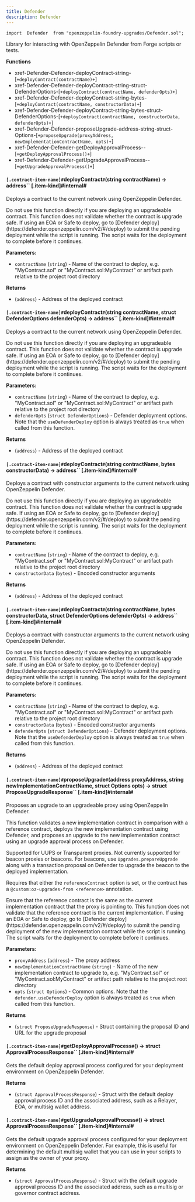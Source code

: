 ```yaml
---
title: Defender
description: Defender
---
```


```solidity
import  Defender  from "openzeppelin-foundry-upgrades/Defender.sol";
```

Library for interacting with OpenZeppelin Defender from Forge scripts or tests.

**Functions**

* xref-Defender-Defender-deployContract-string-[`+deployContract(contractName)+`]
* xref-Defender-Defender-deployContract-string-struct-DefenderOptions-[`+deployContract(contractName, defenderOpts)+`]
* xref-Defender-Defender-deployContract-string-bytes-[`+deployContract(contractName, constructorData)+`]
* xref-Defender-Defender-deployContract-string-bytes-struct-DefenderOptions-[`+deployContract(contractName, constructorData, defenderOpts)+`]
* xref-Defender-Defender-proposeUpgrade-address-string-struct-Options-[`+proposeUpgrade(proxyAddress, newImplementationContractName, opts)+`]
* xref-Defender-Defender-getDeployApprovalProcess--[`+getDeployApprovalProcess()+`]
* xref-Defender-Defender-getUpgradeApprovalProcess--[`+getUpgradeApprovalProcess()+`]

#### `[.contract-item-name]#`deployContract`#`(string contractName) → address`` [.item-kind]#internal#

Deploys a contract to the current network using OpenZeppelin Defender.

<Callout type='warn'>
Do not use this function directly if you are deploying an upgradeable contract. This function does not validate whether the contract is upgrade safe.
</Callout>

<Callout>
If using an EOA or Safe to deploy, go to [Defender deploy](https://defender.openzeppelin.com/v2/#/deploy) to submit the pending deployment while the script is running.
</Callout>
The script waits for the deployment to complete before it continues.

**Parameters:**

* `contractName` (`string`) - Name of the contract to deploy, e.g. "MyContract.sol" or "MyContract.sol:MyContract" or artifact path relative to the project root directory

**Returns**

* (`address`) - Address of the deployed contract

#### `[.contract-item-name]#`deployContract`#`(string contractName, struct DefenderOptions defenderOpts) → address`` [.item-kind]#internal#

Deploys a contract to the current network using OpenZeppelin Defender.

<Callout type='warn'>
Do not use this function directly if you are deploying an upgradeable contract. This function does not validate whether the contract is upgrade safe.
</Callout>

<Callout>
If using an EOA or Safe to deploy, go to [Defender deploy](https://defender.openzeppelin.com/v2/#/deploy) to submit the pending deployment while the script is running.
</Callout>
The script waits for the deployment to complete before it continues.

**Parameters:**

* `contractName` (`string`) - Name of the contract to deploy, e.g. "MyContract.sol" or "MyContract.sol:MyContract" or artifact path relative to the project root directory
* `defenderOpts` (`struct DefenderOptions`) - Defender deployment options. Note that the `useDefenderDeploy` option is always treated as `true` when called from this function.

**Returns**

* (`address`) - Address of the deployed contract

#### `[.contract-item-name]#`deployContract`#`(string contractName, bytes constructorData) → address`` [.item-kind]#internal#

Deploys a contract with constructor arguments to the current network using OpenZeppelin Defender.

<Callout type='warn'>
Do not use this function directly if you are deploying an upgradeable contract. This function does not validate whether the contract is upgrade safe.
</Callout>

<Callout>
If using an EOA or Safe to deploy, go to [Defender deploy](https://defender.openzeppelin.com/v2/#/deploy) to submit the pending deployment while the script is running.
</Callout>
The script waits for the deployment to complete before it continues.

**Parameters:**

* `contractName` (`string`) - Name of the contract to deploy, e.g. "MyContract.sol" or "MyContract.sol:MyContract" or artifact path relative to the project root directory
* `constructorData` (`bytes`) - Encoded constructor arguments

**Returns**

* (`address`) - Address of the deployed contract

#### `[.contract-item-name]#`deployContract`#`(string contractName, bytes constructorData, struct DefenderOptions defenderOpts) → address`` [.item-kind]#internal#

Deploys a contract with constructor arguments to the current network using OpenZeppelin Defender.

<Callout type='warn'>
Do not use this function directly if you are deploying an upgradeable contract. This function does not validate whether the contract is upgrade safe.
</Callout>

<Callout>
If using an EOA or Safe to deploy, go to [Defender deploy](https://defender.openzeppelin.com/v2/#/deploy) to submit the pending deployment while the script is running.
</Callout>
The script waits for the deployment to complete before it continues.

**Parameters:**

* `contractName` (`string`) - Name of the contract to deploy, e.g. "MyContract.sol" or "MyContract.sol:MyContract" or artifact path relative to the project root directory
* `constructorData` (`bytes`) - Encoded constructor arguments
* `defenderOpts` (`struct DefenderOptions`) - Defender deployment options. Note that the `useDefenderDeploy` option is always treated as `true` when called from this function.

**Returns**

* (`address`) - Address of the deployed contract

#### `[.contract-item-name]#`proposeUpgrade`#`(address proxyAddress, string newImplementationContractName, struct Options opts) → struct ProposeUpgradeResponse`` [.item-kind]#internal#

Proposes an upgrade to an upgradeable proxy using OpenZeppelin Defender.

This function validates a new implementation contract in comparison with a reference contract, deploys the new implementation contract using Defender,
and proposes an upgrade to the new implementation contract using an upgrade approval process on Defender.

Supported for UUPS or Transparent proxies. Not currently supported for beacon proxies or beacons.
For beacons, use `Upgrades.prepareUpgrade` along with a transaction proposal on Defender to upgrade the beacon to the deployed implementation.

Requires that either the `referenceContract` option is set, or the contract has a `@custom:oz-upgrades-from <reference>` annotation.

<Callout type='warn'>
Ensure that the reference contract is the same as the current implementation contract that the proxy is pointing to.
</Callout>
This function does not validate that the reference contract is the current implementation.

<Callout>
If using an EOA or Safe to deploy, go to [Defender deploy](https://defender.openzeppelin.com/v2/#/deploy) to submit the pending deployment of the new implementation contract while the script is running.
</Callout>
The script waits for the deployment to complete before it continues.

**Parameters:**

* `proxyAddress` (`address`) - The proxy address
* `newImplementationContractName` (`string`) - Name of the new implementation contract to upgrade to, e.g. "MyContract.sol" or "MyContract.sol:MyContract" or artifact path relative to the project root directory
* `opts` (`struct Options`) - Common options. Note that the `defender.useDefenderDeploy` option is always treated as `true` when called from this function.

**Returns**

* (`struct ProposeUpgradeResponse`) - Struct containing the proposal ID and URL for the upgrade proposal

#### `[.contract-item-name]#`getDeployApprovalProcess`#`() → struct ApprovalProcessResponse`` [.item-kind]#internal#

Gets the default deploy approval process configured for your deployment environment on OpenZeppelin Defender.

**Returns**

* (`struct ApprovalProcessResponse`) - Struct with the default deploy approval process ID and the associated address, such as a Relayer, EOA, or multisig wallet address.

#### `[.contract-item-name]#`getUpgradeApprovalProcess`#`() → struct ApprovalProcessResponse`` [.item-kind]#internal#

Gets the default upgrade approval process configured for your deployment environment on OpenZeppelin Defender.
For example, this is useful for determining the default multisig wallet that you can use in your scripts to assign as the owner of your proxy.

**Returns**

* (`struct ApprovalProcessResponse`) - Struct with the default upgrade approval process ID and the associated address, such as a multisig or governor contract address.
